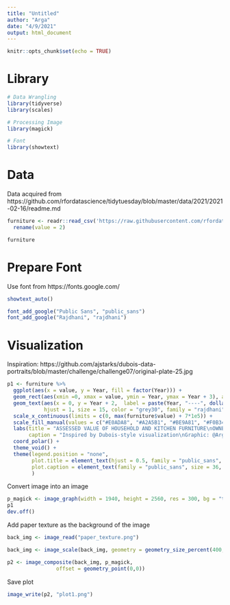 ```yaml
---
title: "Untitled"
author: "Arga"
date: "4/9/2021"
output: html_document
---
```


```r
knitr::opts_chunk$set(echo = TRUE)
```

# Library

```r
# Data Wrangling
library(tidyverse)
library(scales)

# Processing Image
library(magick)

# Font
library(showtext)
```

# Data

Data acquired from https://github.com/rfordatascience/tidytuesday/blob/master/data/2021/2021-02-16/readme.md

```r
furniture <- readr::read_csv('https://raw.githubusercontent.com/rfordatascience/tidytuesday/master/data/2021/2021-02-16/furniture.csv') %>% 
  rename(value = 2)

furniture
```


# Prepare Font

Use font from https://fonts.google.com/

```r
showtext_auto()

font_add_google("Public Sans", "public_sans")
font_add_google("Rajdhani", "rajdhani")
```


# Visualization

Inspiration: https://github.com/ajstarks/dubois-data-portraits/blob/master/challenge/challenge07/original-plate-25.jpg

```r
p1 <- furniture %>% 
  ggplot(aes(x = value, y = Year, fill = factor(Year))) +
  geom_rect(aes(xmin =0, xmax = value, ymin = Year, ymax = Year + 3), alpha = 0.5) +
  geom_text(aes(x = 0, y = Year + 2,  label = paste(Year, "----", dollar(value), "  '")), 
            hjust = 1, size = 15, color = "grey30", family = "rajdhani") +
  scale_x_continuous(limits = c(0, max(furniture$value) + 7*1e5)) +
  scale_fill_manual(values = c("#E0ADA8", "#A2A5B1", "#BE9A81", "#F0B349", "#DFC2A2", "#D73F40")) +
  labs(title = "ASSESSED VALUE OF HOUSEHOLD AND KITCHEN FURNITURE\nOWNED BY GEORGIA BLACK MAN",
       caption = "Inspired by Dubois-style visualization\nGraphic: @Argaadya") +
  coord_polar() +
  theme_void() +
  theme(legend.position = "none",
        plot.title = element_text(hjust = 0.5, family = "public_sans", size = 60, lineheight = unit(0.3, "mm")),
        plot.caption = element_text(family = "public_sans", size = 36, hjust = 0.5, lineheight = unit(0.5, "mm"))
        ) 
```

Convert image into an image

```r
p_magick <- image_graph(width = 1940, height = 2560, res = 300, bg = "transparent")
p1
dev.off()
```

Add paper texture as the background of the image

```r
back_img <- image_read("paper_texture.png")

back_img <- image_scale(back_img, geometry = geometry_size_percent(400, 400))

p2 <- image_composite(back_img, p_magick, 
                offset = geometry_point(0,0))
```

Save plot

```r
image_write(p2, "plot1.png")
```

